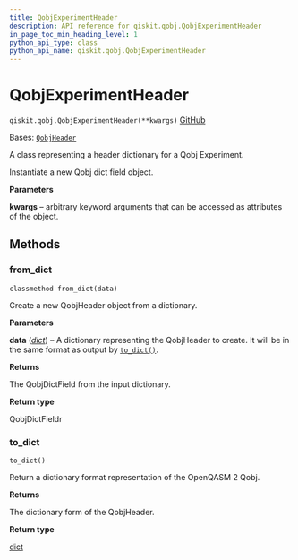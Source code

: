 ```yaml
---
title: QobjExperimentHeader
description: API reference for qiskit.qobj.QobjExperimentHeader
in_page_toc_min_heading_level: 1
python_api_type: class
python_api_name: qiskit.qobj.QobjExperimentHeader
---
```


# QobjExperimentHeader

<span id="qiskit.qobj.QobjExperimentHeader" />

`qiskit.qobj.QobjExperimentHeader(**kwargs)` [GitHub](https://github.com/qiskit/qiskit/tree/stable/0.45/qiskit/qobj/common.py "view source code")

Bases: [`QobjHeader`](qiskit.qobj.QobjHeader "qiskit.qobj.common.QobjHeader")

A class representing a header dictionary for a Qobj Experiment.

Instantiate a new Qobj dict field object.

**Parameters**

**kwargs** – arbitrary keyword arguments that can be accessed as attributes of the object.

## Methods

### from\_dict

<span id="qiskit.qobj.QobjExperimentHeader.from_dict" />

`classmethod from_dict(data)`

Create a new QobjHeader object from a dictionary.

**Parameters**

**data** ([*dict*](https://docs.python.org/3/library/stdtypes.html#dict "(in Python v3.12)")) – A dictionary representing the QobjHeader to create. It will be in the same format as output by [`to_dict()`](#qiskit.qobj.QobjExperimentHeader.to_dict "qiskit.qobj.QobjExperimentHeader.to_dict").

**Returns**

The QobjDictField from the input dictionary.

**Return type**

QobjDictFieldr

### to\_dict

<span id="qiskit.qobj.QobjExperimentHeader.to_dict" />

`to_dict()`

Return a dictionary format representation of the OpenQASM 2 Qobj.

**Returns**

The dictionary form of the QobjHeader.

**Return type**

[dict](https://docs.python.org/3/library/stdtypes.html#dict "(in Python v3.12)")

